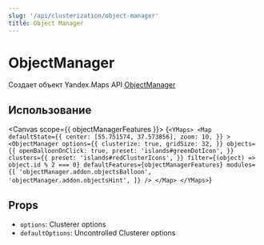 ```yaml
---
slug: '/api/clusterization/object-manager'
title: Object Manager
---
```



# ObjectManager

Создает объект Yandex.Maps API [ObjectManager][docs]

## Использование

<Canvas scope={{ objectManagerFeatures }}>
  {`
  <YMaps>
    <Map
      defaultState={{
        center: [55.751574, 37.573856],
        zoom: 10,
      }}
    >
      <ObjectManager
        options={{
          clusterize: true,
          gridSize: 32,
        }}
        objects={{
          openBalloonOnClick: true,
          preset: 'islands#greenDotIcon',
        }}
        clusters={{
          preset: 'islands#redClusterIcons',
        }}
        filter={(object) => object.id % 2 === 0}
        defaultFeatures={objectManagerFeatures}
        modules={[
          'objectManager.addon.objectsBalloon',
          'objectManager.addon.objectsHint',
        ]}
      />
    </Map>
  </YMaps>
`}
</Canvas>

## Props

- `options`: Clusterer options
- `defaultOptions`: Uncontrolled Clusterer options

[docs]:
  https://tech.yandex.com/maps/doc/jsapi/2.1/ref/reference/control.ObjectManager-docpage/
